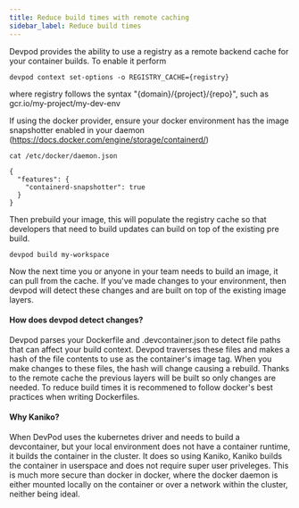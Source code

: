 ```yaml
---
title: Reduce build times with remote caching
sidebar_label: Reduce build times
---
```


Devpod provides the ability to use a registry as a remote backend cache for your container builds. To enable it perform

```
devpod context set-options -o REGISTRY_CACHE={registry}
```

where registry follows the syntax "\{domain\}/\{project\}/\{repo\}", such as gcr.io/my-project/my-dev-env


If using the docker provider, ensure your docker environment has the image snapshotter enabled in your daemon (https://docs.docker.com/engine/storage/containerd/)
```
cat /etc/docker/daemon.json

{
  "features": {
    "containerd-snapshotter": true
  }
}
```

Then prebuild your image, this will populate the registry cache so that developers that need to build updates can build on top of the existing pre build.

```
devpod build my-workspace
```

Now the next time you or anyone in your team needs to build an image, it can pull from the cache. If you've made changes to your environment, then devpod will detect these changes and are 
built on top of the existing image layers.


#### How does devpod detect changes?

Devpod parses your Dockerfile and .devcontainer.json to detect file paths that can affect your build context. Devpod traverses these files and makes a hash of the file contents to use as the 
container's image tag. When you make changes to these files, the hash will change causing a rebuild. Thanks to the remote cache the previous layers will be built so only changes are needed. To 
reduce build times it is recommened to follow docker's best practices when writing Dockerfiles.

#### Why Kaniko?

When DevPod uses the kubernetes driver and needs to build a devcontainer, but your local environment does not have a container runtime, it builds the container in the cluster. It does so using
Kaniko, Kaniko builds the container in userspace and does not require super user priveleges. This is much more secure than docker in docker, where the docker daemon is either mounted locally on 
the container or over a network within the cluster, neither being ideal.
